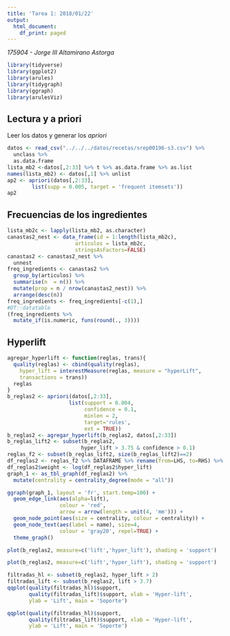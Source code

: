 ```yaml
---
title: 'Tarea 1: 2018/01/22'
output:
  html_document:
    df_print: paged
---
```


_175904 - Jorge III Altamirano Astorga_

```r
library(tidyverse)
library(ggplot2)
library(arules)
library(tidygraph)
library(ggraph)
library(arulesViz)
```

## Lectura y a priori

Leer los datos y generar los _apriori_

```r
datos <- read_csv("../../../datos/recetas/srep00196-s3.csv") %>%
  unclass %>%
  as.data.frame
lista_mb2 <-datos[,2:33] %>% t %>% as.data.frame %>% as.list
names(lista_mb2) <- datos[,1] %>% unlist
ap2 <- apriori(datos[,2:33],
        list(supp = 0.005, target = 'frequent itemsets'))
ap2
```

## Frecuencias de los ingredientes

```r
lista_mb2c <- lapply(lista_mb2, as.character)
canastas2_nest <- data_frame(id = 1:length(lista_mb2c),
                      articulos = lista_mb2c,
                      stringsAsFactors=FALSE) 
canastas2 <- canastas2_nest %>% 
  unnest
freq_ingredients <- canastas2 %>%
  group_by(articulos) %>%
  summarise(n  = n()) %>%
  mutate(prop = n / nrow(canastas2_nest)) %>%
  arrange(desc(n))
freq_ingredients <- freq_ingredients[-c(1),]
#DT::datatable
(freq_ingredients %>%
  mutate_if(is.numeric, funs(round(., 3))))
```

## Hyperlift

```r
agregar_hyperlift <- function(reglas, trans){
  quality(reglas) <- cbind(quality(reglas),
    hyper_lift = interestMeasure(reglas, measure = "hyperLift",
    transactions = trans))
  reglas
}
b_reglas2 <- apriori(datos[,2:33],
                    list(support = 0.004,
                         confidence = 0.1,
                         minlen = 2,
                         target='rules',
                         ext = TRUE))
b_reglas2 <- agregar_hyperlift(b_reglas2, datos[,2:33])
b_reglas_lift2 <- subset(b_reglas2,
                        hyper_lift > 3.75 & confidence > 0.1)
reglas_f2 <- subset(b_reglas_lift2, size(b_reglas_lift2)==2)
df_reglas2 <- reglas_f2 %>% DATAFRAME %>% rename(from=LHS, to=RHS) %>% as_data_frame
df_reglas2$weight <- log(df_reglas2$hyper_lift)
graph_1 <- as_tbl_graph(df_reglas2) %>%
  mutate(centrality = centrality_degree(mode = "all")) 

ggraph(graph_1, layout = 'fr', start.temp=100) +
  geom_edge_link(aes(alpha=lift), 
                 colour = 'red',
                 arrow = arrow(length = unit(4, 'mm'))) + 
  geom_node_point(aes(size = centrality, colour = centrality)) + 
  geom_node_text(aes(label = name), size=4,
                 colour = 'gray20', repel=TRUE) +
  theme_graph()
```

```r
plot(b_reglas2, measure=c('lift','hyper_lift'), shading = 'support')
```

```r
plot(b_reglas2, measure=c('lift','hyper_lift'), shading = 'support')
```

```r
filtradas_hl <- subset(b_reglas2, hyper_lift > 2)
filtradas_lift <- subset(b_reglas2, lift > 3.7)
qqplot(quality(filtradas_hl)$support, 
       quality(filtradas_lift)$support, xlab = 'Hyper-lift',
       ylab = 'Lift', main = 'Soporte')
```

```r
qqplot(quality(filtradas_hl)$support, 
       quality(filtradas_lift)$support, xlab = 'Hyper-lift',
       ylab = 'Lift', main = 'Soporte')
```


